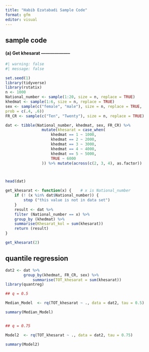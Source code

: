 ```yaml
---
title: "Habib Ezatabadi Sample Code"
format: gfm
editor: visual
---
```



## sample code 


#### (a) Get khesarat --------------------


```r
#| warning: false
#| message: false

set.seed(1)
library(tidyverse)
library(rstatix)
n <- 1000
National_number <- sample(1:20, size = n, replace = TRUE)
khedmat <- sample(1:6, size = n, replace = TRUE)
sex <- sample(c("female", "male"), size = n, replace = TRUE, 
prob = c(.4, .6))
FR_CR <- sample(c("Ten", "Twenty"), size = n, replace = TRUE)

dat <- tibble(National_number, khedmat, sex, FR_CR) %>%
                mutate(khesarat = case_when(
                    khedmat == 1 ~ 1000, 
                    khedmat == 2 ~ 2000, 
                    khedmat == 3 ~ 3000, 
                    khedmat == 4 ~ 4000,
                    khedmat == 5 ~ 5000, 
                    TRUE ~ 6000 
                )) %>% mutate(across(c(2, 3, 4), as.factor))



head(dat)
```


```r
get_khesarat <- function(x) {    # x is National_number
    if (! (x %in% dat$National_number)) {
        stop ("this value is not in data set")
    }
    result <- dat %>%
    filter (National_number == x) %>%
    group_by (khedmat) %>%
    summarise(Khesarat_kol = sum(khesarat))
    return (result)
}

get_khesarat(2)
```



## quantile regression 


```r


dat2 <- dat %>% 
        group_by(khedmat, FR_CR, sex) %>%
            summarise(TOT_khesarat = sum(khesarat))
library(quantreg)

## q = 0.5 

Median_Model  <- rq(TOT_khesarat ~ ., data = dat2, tau = 0.5)

summary(Median_Model)


## q = 0.75

Model2  <- rq(TOT_khesarat ~ ., data = dat2, tau = 0.75)

summary(Model2)
```

